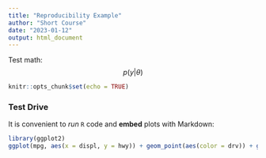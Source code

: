 ```yaml
---
title: "Reproducibility Example"
author: "Short Course"
date: "2023-01-12"
output: html_document
---
```


Test math: 
$$p(y|\theta)$$

```r
knitr::opts_chunk$set(echo = TRUE)
```

### Test Drive

It is convenient to *run* `R` code and **embed** plots with Markdown:

```r
library(ggplot2)
ggplot(mpg, aes(x = displ, y = hwy)) + geom_point(aes(color = drv)) + geom_smooth()
```
